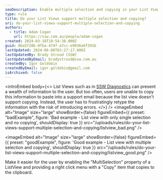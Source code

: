 ```yaml
---
seoDescription: Enable multiple selection and copying in your List Views to simplify user interaction and reduce errors.
type: rule
title: Do your List Views support multiple selection and copying?
uri: do-your-list-views-support-multiple-selection-and-copying
authors:
  - title: Adam Cogan
    url: https://ssw.com.au/people/adam-cogan
created: 2024-03-18T18:54:38.000Z
guid: 0ba5f20b-0fba-474f-a7cc-e9936a6f391b
lastUpdated: 2024-06-08T03:27:17.000Z
lastUpdatedBy: Brady Stroud [SSW]
lastUpdatedByEmail: bradystroud@ssw.com.au
createdBy: Igor Goldobin
createdByEmail: igor.goldobin@gmail.com
isArchived: false
---
```


<introEmbed
  body={<>
List Views such as in [SSW Diagnostics](https://ssw.com.au/ssw/Diagnostics/) can present a wealth of information to the user. But too often, users are unable to copy this information to paste into a support email because the list view doesn't support copying. Instead, the user has to frustratingly retype the information with the risk of introducing errors.
  </>}
/>
<imageEmbed
  alt="Image"
  size="large"
  showBorder={false}
  figureEmbed={{
    preset: "badExample",
    figure: 'Bad example - List view with only single selection and no copying',
    shouldDisplay: true
  }}
  src="/uploads/rules/do-your-list-views-support-multiple-selection-and-copying/listview_bad.png"
/>

<imageEmbed
  alt="Image"
  size="large"
  showBorder={false}
  figureEmbed={{
    preset: "goodExample",
    figure: 'Good example - List view with multiple selection and copying',
    shouldDisplay: true
  }}
  src="/uploads/rules/do-your-list-views-support-multiple-selection-and-copying/listview_good.png"
/>

Make it easier for the user by enabling the "MultiSelection" property of a ListView and providing a right click menu with a "Copy" item that copies to the clipboard.
